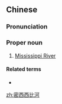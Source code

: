 ==Chinese==
{{zh-forms|type=41}}

===Pronunciation===
{{zh-pron
|m=Mìxīxībǐ Hé
|cat=pn
}}

===Proper noun===
{{zh-proper noun}}

# [[w:Mississippi River|Mississippi River]]

====Related terms====
* {{zh-l|密西西比州}}

{{zh-cat|Rivers}}

[[zh:密西西比河]]